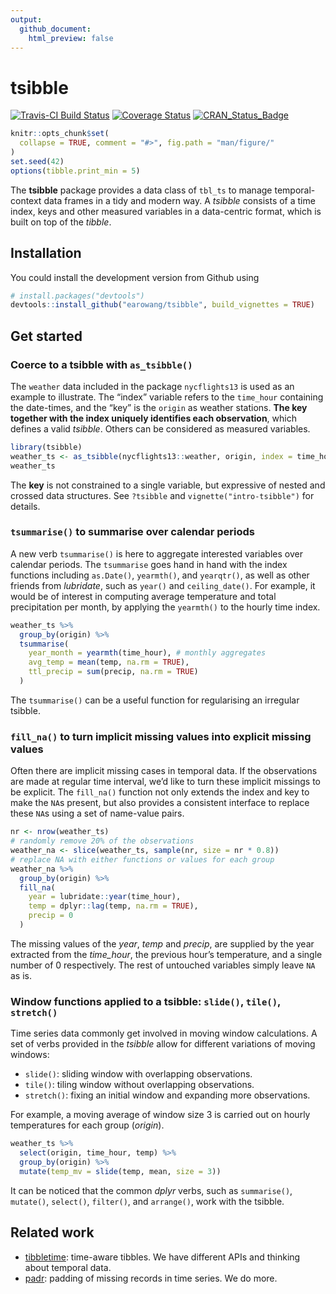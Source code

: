 ```yaml
---
output:
  github_document:
    html_preview: false
---
```


<!-- README.md is generated from README.Rmd. Please edit that file -->

# tsibble

[![Travis-CI Build Status](https://travis-ci.org/earowang/tsibble.svg?branch=master)](https://travis-ci.org/earowang/tsibble)
[![Coverage Status](https://img.shields.io/codecov/c/github/earowang/tsibble/master.svg)](https://codecov.io/github/earowang/tsibble?branch=master)
[![CRAN_Status_Badge](http://www.r-pkg.org/badges/version/tsibble)](https://cran.r-project.org/package=tsibble)

```r
knitr::opts_chunk$set(
  collapse = TRUE, comment = "#>", fig.path = "man/figure/"
)
set.seed(42)
options(tibble.print_min = 5)
```

The **tsibble** package provides a data class of `tbl_ts` to manage temporal-context data frames in a tidy and modern way. A *tsibble* consists of a time index, keys and other measured variables in a data-centric format, which is built on top of the *tibble*.

## Installation

You could install the development version from Github using

```r
# install.packages("devtools")
devtools::install_github("earowang/tsibble", build_vignettes = TRUE)
```

## Get started

### Coerce to a tsibble with `as_tsibble()`

The `weather` data included in the package `nycflights13` is used as an example to illustrate. The "index" variable refers to the `time_hour` containing the date-times, and the "key" is the `origin` as weather stations. **The key together with the index uniquely identifies each observation**, which defines a valid *tsibble*. Others can be considered as measured variables.

```r
library(tsibble)
weather_ts <- as_tsibble(nycflights13::weather, origin, index = time_hour)
weather_ts
```

The **key** is not constrained to a single variable, but expressive of nested and crossed data structures. See `?tsibble` and `vignette("intro-tsibble")` for details.

### `tsummarise()` to summarise over calendar periods

A new verb `tsummarise()` is here to aggregate interested variables over calendar periods. The `tsummarise` goes hand in hand with the index functions including `as.Date()`, `yearmth()`, and `yearqtr()`, as well as other friends from *lubridate*, such as `year()` and `ceiling_date()`. For example, it would be of interest in computing average temperature and total precipitation per month, by applying the `yearmth()` to the hourly time index.

```r
weather_ts %>%
  group_by(origin) %>%
  tsummarise(
    year_month = yearmth(time_hour), # monthly aggregates
    avg_temp = mean(temp, na.rm = TRUE),
    ttl_precip = sum(precip, na.rm = TRUE)
  )
```

The `tsummarise()` can be a useful function for regularising an irregular tsibble.

### `fill_na()` to turn implicit missing values into explicit missing values

Often there are implicit missing cases in temporal data. If the observations are made at regular time interval, we'd like to turn these implicit missings to be explicit. The `fill_na()` function not only extends the index and key to make the `NA`s present, but also provides a consistent interface to replace these `NA`s using a set of name-value pairs.

```r
nr <- nrow(weather_ts)
# randomly remove 20% of the observations
weather_na <- slice(weather_ts, sample(nr, size = nr * 0.8))
# replace NA with either functions or values for each group
weather_na %>%
  group_by(origin) %>%
  fill_na(
    year = lubridate::year(time_hour),
    temp = dplyr::lag(temp, na.rm = TRUE),
    precip = 0
  )
```

The missing values of the *year*, *temp* and *precip*, are supplied by the year extracted from the *time_hour*, the previous hour's temperature, and a single number of 0 respectively. The rest of untouched variables simply leave `NA` as is.

### Window functions applied to a tsibble: `slide()`, `tile()`, `stretch()`

Time series data commonly get involved in moving window calculations. A set of verbs provided in the *tsibble* allow for different variations of moving windows:

* `slide()`: sliding window with overlapping observations.
* `tile()`: tiling window without overlapping observations.
* `stretch()`: fixing an initial window and expanding more observations.

For example, a moving average of window size 3 is carried out on hourly temperatures for each group (*origin*).

```r
weather_ts %>% 
  select(origin, time_hour, temp) %>% 
  group_by(origin) %>% 
  mutate(temp_mv = slide(temp, mean, size = 3))
```

It can be noticed that the common *dplyr* verbs, such as `summarise()`, `mutate()`, `select()`, `filter()`, and `arrange()`, work with the tsibble. 

## Related work

* [tibbletime](https://github.com/business-science/tibbletime): time-aware tibbles. We have different APIs and thinking about temporal data.
* [padr](https://github.com/EdwinTh/padr): padding of missing records in time series. We do more.

